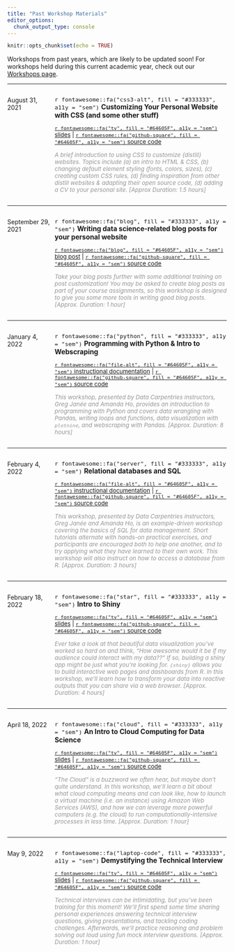 ```yaml
---
title: "Past Workshop Materials"
editor_options: 
  chunk_output_type: console
---
```


```r
knitr::opts_chunk$set(echo = TRUE)
```

Workshops from past years, which are likely to be updated soon! For workshops held during this current academic year, check out our [Workshops page](workshops.html).

---

:::: {style="display: grid; grid-template-columns: 0.5fr 2fr; grid-column-gap: 10px;"}

::: {}

August 31, 2021

:::


::: {}

<span style = 'font-size:110%;'>`r fontawesome::fa("css3-alt", fill = "#333333", a11y = "sem")` **Customizing Your Personal Website with CSS (and some other stuff)**</span>

<span style = 'font-size:95%;'>[`r fontawesome::fa("tv", fill = "#64605F", a11y = "sem")` slides](https://ucsb-meds.github.io/customizing-websites-css/#1)  |  [`r fontawesome::fa("github-square", fill = "#64605F", a11y = "sem")` source code](https://github.com/UCSB-MEDS/customizing-websites-css)</span> 

<span style = 'font-size:95%; color:#959599;'>*A brief introduction to using CSS to customize {distill} websites. Topics include (a) an intro to HTML & CSS, (b) changing default element styling (fonts, colors, sizes), (c) creating custom CSS rules, (d) finding inspiration from other distill websites & adapting their open source code, (d) adding a CV to your personal site. [Approx Duration: 1.5 hours]*</span>

:::

::::

---

:::: {style="display: grid; grid-template-columns: 0.5fr 2fr; grid-column-gap: 10px;"}

::: {}

September 29, 2021

:::


::: {}

<span style = 'font-size:110%;'>`r fontawesome::fa("blog", fill = "#333333", a11y = "sem")` **Writing data science-related blog posts for your personal website**</span>

<span style = 'font-size:95%;'>[`r fontawesome::fa("blog", fill = "#64605F", a11y = "sem")` blog post](https://samanthacsik.github.io/posts/2021-09-21-my-first-test-post/)  |  [`r fontawesome::fa("github-square", fill = "#64605F", a11y = "sem")` source code](https://github.com/UCSB-MEDS/writing-blogposts)</span> 

<span style = 'font-size:95%; color:#959599;'>*Take your blog posts further with some additional training on post customization! You may be asked to create blog posts as part of your course assignments, so this workshop is designed to give you some more tools in writing good blog posts. [Approx. Duration: 1 hour]*</span>

:::

::::

---

:::: {style="display: grid; grid-template-columns: 0.5fr 2fr; grid-column-gap: 10px;"}

::: {}

January 4, 2022

:::


::: {}

<span style = 'font-size:110%;'>`r fontawesome::fa("python", fill = "#333333", a11y = "sem")` **Programming with Python & Intro to Webscraping**</span>

<span style = 'font-size:95%;'>[`r fontawesome::fa("file-alt", fill = "#64605F", a11y = "sem")` instructional documentation](https://ucsbcarpentry.github.io/2022-01-04-ucsb-python/)  |  [`r fontawesome::fa("github-square", fill = "#64605F", a11y = "sem")` source code](https://github.com/UCSBCarpentry/2022-01-04-ucsb-python)</span> 

<span style = 'font-size:95%; color:#959599;'>*This workshop, presented by Data Carpentries instructors, Greg Janée and Amanda Ho, provides an introduction to programming with Python and covers data wrangling with Pandas, writing loops and functions, data visualization with `plotnine`, and webscraping with Pandas. [Approx. Duration: 8 hours]*</span>

:::

::::

---

:::: {style="display: grid; grid-template-columns: 0.5fr 2fr; grid-column-gap: 10px;"}

::: {}

February 4, 2022

:::

::: {}

<span style = 'font-size:110%;'>`r fontawesome::fa("server", fill = "#333333", a11y = "sem")` **Relational databases and SQL**</span>

<span style = 'font-size:95%;'>[`r fontawesome::fa("file-alt", fill = "#64605F", a11y = "sem")` instructional documentation](https://ucsbcarpentry.github.io/2022-02-04-ucsb-sql-online/)  |  [`r fontawesome::fa("github-square", fill = "#64605F", a11y = "sem")` source code](https://github.com/UCSBCarpentry/2022-02-04-ucsb-sql-online)</span> 

<span style = 'font-size:95%; color:#959599;'>*This workshop, presented by Data Carpentries instructors, Greg Janée and Amanda Ho, is an example-driven workshop covering the basics of SQL for data management. Short tutorials alternate with hands-on practical exercises, and participants are encouraged both to help one another, and to try applying what they have learned to their own work. This workshop will also instruct on how to access a database from R. [Approx. Duration: 3 hours]*</span>

:::

::::

---

:::: {style="display: grid; grid-template-columns: 0.5fr 2fr; grid-column-gap: 10px;"}

::: {}

February 18, 2022

:::


::: {}

<span style = 'font-size:110%;'>`r fontawesome::fa("star", fill = "#333333", a11y = "sem")` **Intro to Shiny**</span>

<span style = 'font-size:95%;'>[`r fontawesome::fa("tv", fill = "#64605F", a11y = "sem")` slides](https://ucsb-meds.github.io/shiny-workshop/#1)  |  [`r fontawesome::fa("github-square", fill = "#64605F", a11y = "sem")` source code](https://github.com/UCSB-MEDS/shiny-workshop)</span> 

<span style = 'font-size:95%; color:#959599;'>*Ever take a look at that beautiful data visualization you’ve worked so hard on and think, “How awesome would it be if my audience could interact with my data??” If so, building a shiny app might be just what you’re looking for. `{shiny}` allows you to build interactive web pages and dashboards from R. In this workshop, we’ll learn how to transform your data into reactive outputs that you can share via a web browser. [Approx. Duration: 4 hours]*</span>

:::

::::

---

:::: {style="display: grid; grid-template-columns: 0.5fr 2fr; grid-column-gap: 10px;"}

::: {}

April 18, 2022

:::


::: {}

<span style = 'font-size:110%;'>`r fontawesome::fa("cloud", fill = "#333333", a11y = "sem")` **An Intro to Cloud Computing for Data Science**</span>

<span style = 'font-size:95%;'>[`r fontawesome::fa("tv", fill = "#64605F", a11y = "sem")` slides](https://ucsb-meds.github.io/cloud-computing/#1)  |  [`r fontawesome::fa("github-square", fill = "#64605F", a11y = "sem")` source code](https://github.com/UCSB-MEDS/cloud-computing)</span> 

<span style = 'font-size:95%; color:#959599;'>*“The Cloud” is a buzzword we often hear, but maybe don’t quite understand. In this workshop, we’ll learn a bit about what cloud computing means and can look like, how to launch a virtual machine (i.e. an instance) using Amazon Web Services (AWS), and how we can leverage more powerful computers (e.g. the cloud) to run computationally-intensive processes in less time. [Approx. Duration: 1 hour]*</span>

:::

::::

---

:::: {style="display: grid; grid-template-columns: 0.5fr 2fr; grid-column-gap: 10px;"}

::: {}

May 9, 2022

:::


::: {}

<span style = 'font-size:110%;'>`r fontawesome::fa("laptop-code", fill = "#333333", a11y = "sem")` **Demystifying the Technical Interview**</span>

<span style = 'font-size:95%;'>[`r fontawesome::fa("tv", fill = "#64605F", a11y = "sem")` slides](https://ucsb-meds.github.io/technical-interviews/#1)  |  [`r fontawesome::fa("github-square", fill = "#64605F", a11y = "sem")` source code](https://github.com/UCSB-MEDS/technical-interviews)</span> 

<span style = 'font-size:95%; color:#959599;'>*Technical interviews can be intimidating, but you’ve been training for this moment! We’ll first spend some time sharing personal experiences answering technical interview questions, giving presentations, and tackling coding challenges. Afterwards, we’ll practice reasoning and problem solving out loud using fun mock interview questions. [Approx. Duration: 1 hour]*</span>

:::

::::


